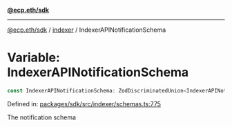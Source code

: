 [**@ecp.eth/sdk**](../../index.mdx)

***

[@ecp.eth/sdk](/sdk-reference/index.mdx) / [indexer](/sdk-reference/indexer/index.mdx) / IndexerAPINotificationSchema

# Variable: IndexerAPINotificationSchema

```ts
const IndexerAPINotificationSchema: ZodDiscriminatedUnion<IndexerAPINotificationSchemaType>;
```

Defined in: [packages/sdk/src/indexer/schemas.ts:775](https://github.com/ecp-eth/comments-monorepo/blob/main/packages/sdk/src/indexer/schemas.ts#L775)

The notification schema
